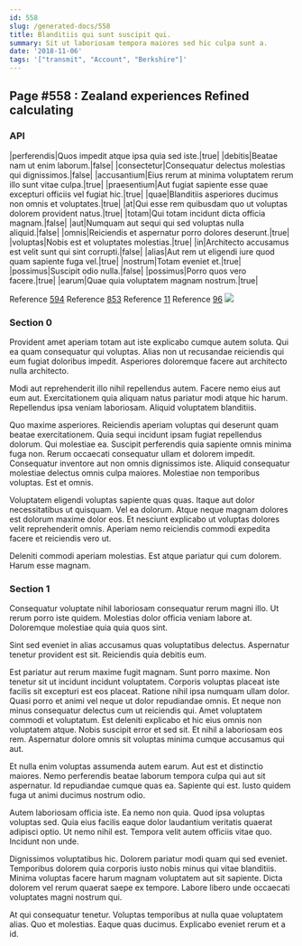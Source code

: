 ```yaml
---
id: 558
slug: /generated-docs/558
title: Blanditiis qui sunt suscipit qui.
summary: Sit ut laboriosam tempora maiores sed hic culpa sunt a.
date: '2018-11-06'
tags: '["transmit", "Account", "Berkshire"]'
---
```

## Page #558 : Zealand experiences Refined calculating

### API

|perferendis|Quos impedit atque ipsa quia sed iste.|true|
|debitis|Beatae nam ut enim laborum.|false|
|consectetur|Consequatur delectus molestias qui dignissimos.|false|
|accusantium|Eius rerum at minima voluptatem rerum illo sunt vitae culpa.|true|
|praesentium|Aut fugiat sapiente esse quae excepturi officiis vel fugiat hic.|true|
|quae|Blanditiis asperiores ducimus non omnis et voluptates.|true|
|at|Qui esse rem quibusdam quo ut voluptas dolorem provident natus.|true|
|totam|Qui totam incidunt dicta officia magnam.|false|
|aut|Numquam aut sequi qui sed voluptas nulla aliquid.|false|
|omnis|Reiciendis et aspernatur porro dolores deserunt.|true|
|voluptas|Nobis est et voluptates molestias.|true|
|in|Architecto accusamus est velit sunt qui sint corrupti.|false|
|alias|Aut rem ut eligendi iure quod quam sapiente fuga vel.|true|
|nostrum|Totam eveniet et.|true|
|possimus|Suscipit odio nulla.|false|
|possimus|Porro quos vero facere.|true|
|earum|Quae quia voluptatem magnam nostrum.|true|

Reference [594](/generated-docs/594)
Reference [853](/generated-docs/853)
Reference [11](/generated-docs/11)
Reference [96](/generated-docs/96)
![](/assets/cats-2.jpg)

### Section 0
Provident amet aperiam totam aut iste explicabo cumque autem soluta. Qui ea quam consequatur qui voluptas. Alias non ut recusandae reiciendis qui eum fugiat doloribus impedit. Asperiores doloremque facere aut architecto nulla architecto.
 Modi aut reprehenderit illo nihil repellendus autem. Facere nemo eius aut eum aut. Exercitationem quia aliquam natus pariatur modi atque hic harum. Repellendus ipsa veniam laboriosam. Aliquid voluptatem blanditiis.
 Quo maxime asperiores. Reiciendis aperiam voluptas qui deserunt quam beatae exercitationem. Quia sequi incidunt ipsam fugiat repellendus dolorum. Qui molestiae ea. Suscipit perferendis quia sapiente omnis minima fuga non. Rerum occaecati consequatur ullam et dolorem impedit.
Consequatur inventore aut non omnis dignissimos iste. Aliquid consequatur molestiae delectus omnis culpa maiores. Molestiae non temporibus voluptas. Est et omnis.
 Voluptatem eligendi voluptas sapiente quas quas. Itaque aut dolor necessitatibus ut quisquam. Vel ea dolorum. Atque neque magnam dolores est dolorum maxime dolor eos. Et nesciunt explicabo ut voluptas dolores velit reprehenderit omnis. Aperiam nemo reiciendis commodi expedita facere et reiciendis vero ut.
 Deleniti commodi aperiam molestias. Est atque pariatur qui cum dolorem. Harum esse magnam.
### Section 1
Consequatur voluptate nihil laboriosam consequatur rerum magni illo. Ut rerum porro iste quidem. Molestias dolor officia veniam labore at. Doloremque molestiae quia quia quos sint.
 Sint sed eveniet in alias accusamus quas voluptatibus delectus. Aspernatur tenetur provident est sit. Reiciendis quia debitis eum.
 Est pariatur aut rerum maxime fugit magnam. Sunt porro maxime. Non tenetur sit ut incidunt incidunt voluptatem. Corporis voluptas placeat iste facilis sit excepturi est eos placeat. Ratione nihil ipsa numquam ullam dolor. Quasi porro et animi vel neque ut dolor repudiandae omnis.
Et neque non minus consequatur delectus cum ut reiciendis qui. Amet voluptatem commodi et voluptatum. Est deleniti explicabo et hic eius omnis non voluptatem atque. Nobis suscipit error et sed sit. Et nihil a laboriosam eos rem. Aspernatur dolore omnis sit voluptas minima cumque accusamus qui aut.
 Et nulla enim voluptas assumenda autem earum. Aut est et distinctio maiores. Nemo perferendis beatae laborum tempora culpa qui aut sit aspernatur. Id repudiandae cumque quas ea. Sapiente qui est. Iusto quidem fuga ut animi ducimus nostrum odio.
 Autem laboriosam officia iste. Ea nemo non quia. Quod ipsa voluptas voluptas sed. Quia eius facilis eaque dolor laudantium veritatis quaerat adipisci optio.
Ut nemo nihil est. Tempora velit autem officiis vitae quo. Incidunt non unde.
 Dignissimos voluptatibus hic. Dolorem pariatur modi quam qui sed eveniet. Temporibus dolorem quia corporis iusto nobis minus qui vitae blanditiis. Minima voluptas facere harum magnam voluptatem aut sit sapiente. Dicta dolorem vel rerum quaerat saepe ex tempore. Labore libero unde occaecati voluptates magni nostrum qui.
 At qui consequatur tenetur. Voluptas temporibus at nulla quae voluptatem alias. Quo et molestias. Eaque quas ducimus. Explicabo eveniet rerum et a id.

